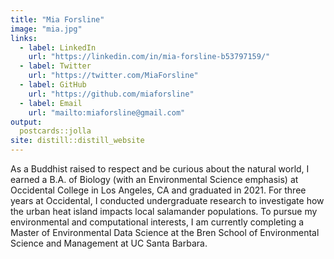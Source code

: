 ```yaml
---
title: "Mia Forsline"
image: "mia.jpg"
links:
  - label: LinkedIn
    url: "https://linkedin.com/in/mia-forsline-b53797159/"
  - label: Twitter
    url: "https://twitter.com/MiaForsline"
  - label: GitHub
    url: "https://github.com/miaforsline"
  - label: Email
    url: "mailto:miaforsline@gmail.com"
output:
  postcards::jolla
site: distill::distill_website
---
```

 
As a Buddhist raised to respect and be curious about the natural world, I earned a B.A. of Biology (with an Environmental Science emphasis) at Occidental College in Los Angeles, CA and graduated in 2021. For three years at Occidental, I conducted undergraduate research to investigate how the urban heat island impacts local salamander populations. To pursue my environmental and computational interests, I am currently completing a Master of Environmental Data Science at the Bren School of Environmental Science and Management at UC Santa Barbara. 
